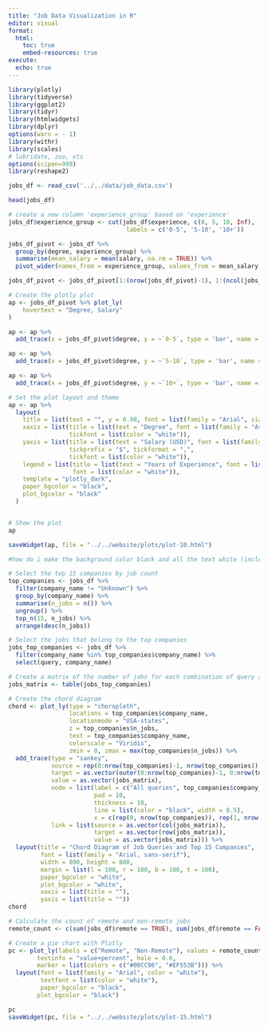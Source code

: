 ```yaml
---
title: "Job Data Visualization in R"
editor: visual
format:
  html:
    toc: true
    embed-resources: true
execute:
  echo: true
---
```


```r
library(plotly)
library(tidyverse)
library(ggplot2)
library(tidyr)
library(htmlwidgets)
library(dplyr)
options(warn = - 1)
library(withr)
library(scales)
# lubridate, zoo, xts
options(scipen=999)
library(reshape2)
```

```r
jobs_df <- read_csv('../../data/job_data.csv')
```

```r
head(jobs_df)
```
```r
# create a new column 'experience_group' based on 'experience'
jobs_df$experience_group <- cut(jobs_df$experience, c(0, 5, 10, Inf),
                                 labels = c('0-5', '5-10', '10+'))

```

```r
jobs_df_pivot <- jobs_df %>%
  group_by(degree, experience_group) %>%
  summarise(mean_salary = mean(salary, na.rm = TRUE)) %>%
  pivot_wider(names_from = experience_group, values_from = mean_salary)
```
```r
jobs_df_pivot <- jobs_df_pivot[1:(nrow(jobs_df_pivot)-1), 1:(ncol(jobs_df_pivot)-1)]

```



```r

# Create the plotly plot
ap <- jobs_df_pivot %>% plot_ly(
    hovertext = "Degree, Salary"
)  

ap <- ap %>%
  add_trace(x = jobs_df_pivot$degree, y = ~`0-5`, type = 'bar', name = '0-5', marker = list(color = '#118C4F'))

ap <- ap %>%
  add_trace(x = jobs_df_pivot$degree, y = ~`5-10`, type = 'bar', name = '5-10', marker = list(color = '#FFB90D'))

ap <- ap %>%
  add_trace(x = jobs_df_pivot$degree, y = ~`10+`, type = 'bar', name = '10+' , marker = list(color = 'red'))

# Set the plot layout and theme
ap <- ap %>% 
  layout(
    title = list(text = "", y = 0.98, font = list(family = "Arial", size = 18, color = "white")),
    xaxis = list(title = list(text = "Degree", font = list(family = "Arial", color = "white")), 
                 tickfont = list(color = "white")),
    yaxis = list(title = list(text = "Salary (USD)", font = list(family = "Arial", color = "white")),
                 tickprefix = "$", tickformat = ",",
                 tickfont = list(color = "white")),
    legend = list(title = list(text = "Years of Experience", font = list(color = "white")), 
                  font = list(color = "white")),
    template = "plotly_dark",
    paper_bgcolor = "black",
    plot_bgcolor = "black"
  )


# Show the plot
ap

saveWidget(ap, file = "../../website/plots/plot-10.html")

#how do i make the background color black and all the text white (including axes, legend, etc)

```

```r

# Select the top 15 companies by job count
top_companies <- jobs_df %>%
  filter(company_name != "Unknown") %>%
  group_by(company_name) %>%
  summarise(n_jobs = n()) %>%
  ungroup() %>%
  top_n(15, n_jobs) %>%
  arrange(desc(n_jobs))

# Select the jobs that belong to the top companies
jobs_top_companies <- jobs_df %>%
  filter(company_name %in% top_companies$company_name) %>%
  select(query, company_name)

# Create a matrix of the number of jobs for each combination of query and company_name
jobs_matrix <- table(jobs_top_companies)

# Create the chord diagram
chord <- plot_ly(type = "choropleth",
                 locations = top_companies$company_name,
                 locationmode = "USA-states",
                 z = top_companies$n_jobs,
                 text = top_companies$company_name,
                 colorscale = "Viridis",
                 zmin = 0, zmax = max(top_companies$n_jobs)) %>%
  add_trace(type = "sankey",
            source = rep(0:nrow(top_companies)-1, nrow(top_companies)),
            target = as.vector(outer(0:nrow(top_companies)-1, 0:nrow(top_companies)-1, FUN = "+")),
            value = as.vector(jobs_matrix),
            node = list(label = c("All queries", top_companies$company_name),
                        pad = 10,
                        thickness = 10,
                        line = list(color = "black", width = 0.5),
                        x = c(rep(0, nrow(top_companies)), rep(1, nrow(top_companies)))),
            link = list(source = as.vector(col(jobs_matrix)),
                        target = as.vector(row(jobs_matrix)),
                        value = as.vector(jobs_matrix))) %>%
  layout(title = "Chord Diagram of Job Queries and Top 15 Companies",
         font = list(family = "Arial, sans-serif"),
         width = 800, height = 800,
         margin = list(l = 100, r = 100, b = 100, t = 100),
         paper_bgcolor = "white",
         plot_bgcolor = "white",
         xaxis = list(title = ""),
         yaxis = list(title = ""))
chord

```
```r

# Calculate the count of remote and non-remote jobs
remote_count <- c(sum(jobs_df$remote == TRUE), sum(jobs_df$remote == FALSE))

# Create a pie chart with Plotly
pc <- plot_ly(labels = c("Remote", "Non-Remote"), values = remote_count, type = "pie",
        textinfo = "value+percent", hole = 0.6,
        marker = list(colors = c("#00CC96", "#EF553B"))) %>%
  layout(font = list(family = "Arial", color = "white"),
         textfont = list(color = "white"),
         paper_bgcolor = "black",
        plot_bgcolor = "black")

pc 
saveWidget(pc, file = "../../website/plots/plot-15.html")
```

